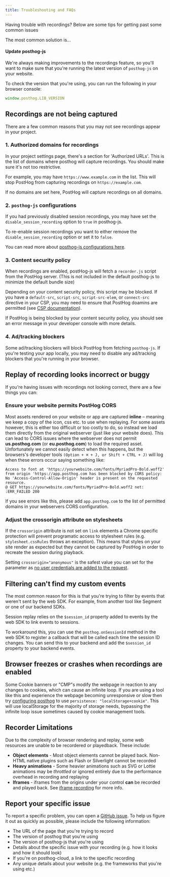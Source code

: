 ```yaml
---
title: Troubleshooting and FAQs
---
```


Having trouble with recordings? Below are some tips for getting past some common issues

The most common solution is...

#### Update posthog-js

We're always making improvements to the recordings feature, so you'll want to make sure that you're running the latest version of `posthog-js` on your website.

To check the version that you're using, you can run the following in your browser console:

```js
window.posthog.LIB_VERSION
```

## Recordings are not being captured

There are a few common reasons that you may not see recordings appear in your project.

### 1. Authorized domains for recordings

In your project settings page, there's a section for 'Authorized URLs'. This is the list of domains where posthog will capture recordings. You should make sure it's not too restrictive.

For example, you may have `https://www.example.com` in the list. This will stop PostHog from capturing recordings on `https://example.com`.

If no domains are set here, PostHog will capture recordings on all domains.

### 2. `posthog-js` configurations

If you had previously disabled session recordings, you may have set the `disable_session_recording` option to `true` in posthog-js.

To re-enable session recordings you want to either remove the `disable_session_recording` option or set it to `false`.

You can read more about [posthog-js configurations here](/docs/integrate/client/js#config).

### 3. Content security policy

When recordings are enabled, postHog-js will fetch a `recorder.js` script from the PostHog server. (This is not included in the default posthog-js to minimize the default bundle size)

Depending on your content security policy, this script may be blocked. If you have a `default-src`, `script-src`, `script-src-elem`, or `connect-src` directive in your CSP, you may need to ensure that PostHog doamins are permitted (see [CSP documentation](/docs/advanced/content-security-policy)).

If PostHog is being blocked by your content security policy, you should see an error message in your developer console with more details.

### 4. Ad/tracking blockers

Some ad/tracking blockers will block PostHog from fetching `posthog-js`. If you're testing your app locally, you may need to disable any ad/tracking blockers that you're running in your browser.

## Replay of recording looks incorrect or buggy

If you're having issues with recordings not looking correct, there are a few things you can:

### Ensure your website permits PostHog CORS

Most assets rendered on your website or app are captured **inline** – meaning we keep a copy of the icon, css etc. to use when replaying. For some assets however, this is either too difficult or too costly to do, so instead we load them directly from the original webserver (just like your website does). This can lead to CORS issues where the webserver does not permit **us.posthog.com** (or **eu.posthog.com**) to load the required asset. Unfortunately we cannot easily detect when this happens, but the browsers's developer tools `(Option + ⌘ + J, or Shift + CTRL + J)` will log when these errors occur saying something like:

```
Access to font at 'https://yourwebsite.com/fonts/MyriadPro-Bold.woff2' from origin 'https://app.posthog.com has been blocked by CORS policy: No 'Access-Control-Allow-Origin' header is present on the requested resource.
@ GET https://yourwebsite.com/fonts/MyriadPro-Bold.woff2 net: :ERR_FAILED 200
```

If you see errors like this, please add `app.posthog.com` to the list of permitted domains in your webservers CORS configuration.

### Adjust the crossorigin attribute on stylesheets
If the `crossorigin` attribute is not set on `link` elements a Chrome specific protection will prevent programatic access to stylesheet rules (e.g. `stylesheet.cssRules` throws an exception). This means that styles on your site render as expected but they cannot be captured by PostHog in order to recreate the session during playback.

Setting `crossorigin="anonymous"` is the safest value you can set for the parameter as [no user credentials are added to the request](https://developer.mozilla.org/en-US/docs/Web/HTML/Attributes/crossorigin#anonymous).

## Filtering can't find my custom events

The most common reason for this is that you're trying to filter by events that weren't sent by the web SDK. For example, from another tool like Segment or one of our backend SDKs.

Session replay relies on the `$session_id` property added to events by the web SDK to link events to sessions.

To workaround this, you can use the `posthog.onSessionId` method in the web SDK to register a callback that will be called each time the session ID changes. You can send this to your backend and add the `$session_id` property to your backend events. 

## Browser freezes or crashes when recordings are enabled

Some Cookie banners or "CMP"s modify the webpage in reaction to any changes to cookies, which can cause an infinite loop. If you are using a tool like this and experience the webpage becoming unresponsive or slow then try [configuring posthog](/docs/integrate/client/js#persistence) to use `persistence: "localStorage+cookie"`. This will use localStorage for the majority of storage needs, bypassing the infinite loop issue sometimes caused by cookie management tools.

## Recorder Limitations

Due to the complexity of browser rendering and replay, some web resources are unable to be recordered or playedback. These include:

- **Object elements** - Most object elements cannot be played back. Non-HTML native plugins such as Flash or Silverlight cannot be recorded
- **Heavy animations** - Some heavier animations such as SVG or Lottie animations may be _throttled_ or ignored entirely due to the performance overhead in recording and replaying
- **Iframes** - iframes from the origins under your control **can** be recorded and played back. See [iframe recording](/docs/session-replay/iframes) for more info.

## Report your specific issue

To report a specific problem, you can open a [GitHub issue](https://github.com/PostHog/posthog/issues/new/choose). To help us figure it out as quickly as possible, please include the following information:

-   The URL of the page that you're trying to record
-   The version of posthog that you're using
-   The version of posthog-js that you're using
-   Details about the specific issue with your recording (e.g. how it looks and how it should look)
-   If you're on posthog-cloud, a link to the specific recording
-   Any unique details about your website (e.g. the frameworks that you're using etc.)
